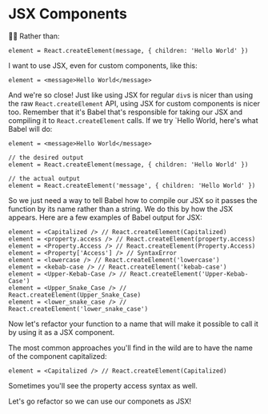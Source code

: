 # JSX Components

👨‍💼 Rather than:

```tsx
element = React.createElement(message, { children: 'Hello World' })
```

I want to use JSX, even for custom components, like this:

```tsx
element = <message>Hello World</message>
```

And we're so close! Just like using JSX for regular `div`s is nicer than using
the raw `React.createElement` API, using JSX for custom components is nicer too.
Remember that it's Babel that's responsible for taking our JSX and compiling it
to `React.createElement` calls. If we try `<message>Hello World</message>,
here's what Babel will do:

```tsx
element = <message>Hello World</message>

// the desired output
element = React.createElement(message, { children: 'Hello World' })

// the actual output
element = React.createElement('message', { children: 'Hello World' })
```

So we just need a way to tell Babel how to compile our JSX so it passes the
function by its name rather than a string. We do this by how the JSX appears.
Here are a few examples of Babel output for JSX:

```tsx
element = <Capitalized /> // React.createElement(Capitalized)
element = <property.access /> // React.createElement(property.access)
element = <Property.Access /> // React.createElement(Property.Access)
element = <Property['Access'] /> // SyntaxError
element = <lowercase /> // React.createElement('lowercase')
element = <kebab-case /> // React.createElement('kebab-case')
element = <Upper-Kebab-Case /> // React.createElement('Upper-Kebab-Case')
element = <Upper_Snake_Case /> // React.createElement(Upper_Snake_Case)
element = <lower_snake_case /> // React.createElement('lower_snake_case')
```

Now let's refactor your function to a name that will make it possible to call it
by using it as a JSX component.

The most common approaches you'll find in the wild are to have the name of the
component capitalized:

```tsx
element = <Capitalized /> // React.createElement(Capitalized)
```

Sometimes you'll see the property access syntax as well.

Let's go refactor so we can use our componets as JSX!
